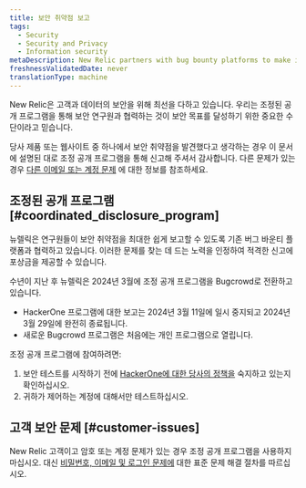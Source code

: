```yaml
---
title: 보안 취약점 보고
tags:
  - Security
  - Security and Privacy
  - Information security
metaDescription: New Relic partners with bug bounty platforms to make it as easy as possible for researchers to report security vulnerabilities to us.
freshnessValidatedDate: never
translationType: machine
---
```


New Relic은 고객과 데이터의 보안을 위해 최선을 다하고 있습니다. 우리는 조정된 공개 프로그램을 통해 보안 연구원과 협력하는 것이 보안 목표를 달성하기 위한 중요한 수단이라고 믿습니다.

당사 제품 또는 웹사이트 중 하나에서 보안 취약점을 발견했다고 생각하는 경우 이 문서에 설명된 대로 조정 공개 프로그램을 통해 신고해 주셔서 감사합니다. 다른 문제가 있는 경우 [다른 이메일 또는 계정 문제](#customer-issues) 에 대한 정보를 참조하세요.

## 조정된 공개 프로그램 [#coordinated_disclosure_program]

뉴렐릭은 연구원들이 보안 취약점을 최대한 쉽게 보고할 수 있도록 기존 버그 바운티 플랫폼과 협력하고 있습니다. 이러한 문제를 찾는 데 드는 노력을 인정하여 적격한 신고에 포상금을 제공할 수 있습니다.

수년이 지난 후 뉴렐릭은 2024년 3월에 조정 공개 프로그램을 Bugcrowd로 전환하고 있습니다.

* HackerOne 프로그램에 대한 보고는 2024년 3월 11일에 일시 중지되고 2024년 3월 29일에 완전히 종료됩니다.
* 새로운 Bugcrowd 프로그램은 처음에는 개인 프로그램으로 열립니다.

조정 공개 프로그램에 참여하려면:

1. 보안 테스트를 시작하기 전에 [HackerOne에 대한 당사의 정책을](https://hackerone.com/newrelic) 숙지하고 있는지 확인하십시오.
2. 귀하가 제어하는 계정에 대해서만 테스트하십시오.

## 고객 보안 문제 [#customer-issues]

New Relic 고객이고 암호 또는 계정 문제가 있는 경우 조정 공개 프로그램을 사용하지 마십시오. 대신 [비밀번호, 이메일 및 로그인 문제에](/docs/accounts/accounts-billing/account-setup/troubleshoot-new-relics-password-email-address-login-problems) 대한 표준 문제 해결 절차를 따르십시오.